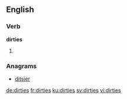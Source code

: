 ==English==

===Verb===
'''dirties'''

# {{third-person singular of|dirty}}

===Anagrams===
* [[ditsier#English|ditsier]]

[[de:dirties]]
[[fr:dirties]]
[[ku:dirties]]
[[sv:dirties]]
[[vi:dirties]]